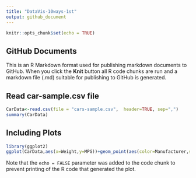 ```yaml
---
title: "DataVis-10ways-1st"
output: github_document
---
```


```r
knitr::opts_chunk$set(echo = TRUE)
```

## GitHub Documents

This is an R Markdown format used for publishing markdown documents to GitHub. When you click the **Knit** button all R code chunks are run and a markdown file (.md) suitable for publishing to GitHub is generated.

## Read car-sample.csv file

```r
CarData<-read.csv(file = "cars-sample.csv",  header=TRUE, sep=",")
summary(CarData)
```

## Including Plots

```r
library(ggplot2)
ggplot(CarData,aes(x=Weight,y=MPG))+geom_point(aes(color=Manufacturer,size=Weight),alpha=0.5)
```

Note that the `echo = FALSE` parameter was added to the code chunk to prevent printing of the R code that generated the plot.
